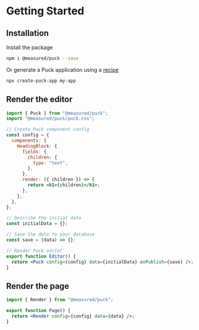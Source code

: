 # Getting Started

## Installation

Install the package

```sh npm2yarn copy
npm i @measured/puck --save
```

Or generate a Puck application using a [recipe](https://github.com/measuredco/puck#recipes)

```sh copy
npx create-puck-app my-app
```

## Render the editor

```jsx showLineNumbers copy filename="Editor.jsx"
import { Puck } from "@measured/puck";
import "@measured/puck/puck.css";

// Create Puck component config
const config = {
  components: {
    HeadingBlock: {
      fields: {
        children: {
          type: "text",
        },
      },
      render: ({ children }) => {
        return <h1>{children}</h1>;
      },
    },
  },
};

// Describe the initial data
const initialData = {};

// Save the data to your database
const save = (data) => {};

// Render Puck editor
export function Editor() {
  return <Puck config={config} data={initialData} onPublish={save} />;
}
```

## Render the page

```jsx showLineNumbers copy filename="Page.jsx"
import { Render } from "@measured/puck";

export function Page() {
  return <Render config={config} data={data} />;
}
```
